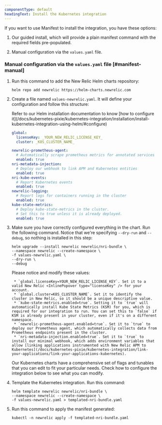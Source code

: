 ```yaml
---
componentType: default
headingText: Install the Kubernetes integration
---
```


If you want to use Manifest to install the integration, you have these options:

1. Our guided install, which will provide a plain manifest command with the required fields pre-populated.

2. Manual configuration via the `values.yaml` file.


### Manual configuration via the `values.yaml` file [#manifest-manual]

1. Run this command to add the New Relic Helm charts repository:

    ```shell
    helm repo add newrelic https://helm-charts.newrelic.com
    ```

2. Create a file named `values-newrelic.yaml`. It will define your configuration and follow this structure:

    <Callout variant="important">
    Refer to our Helm installation documentation to know [how to configure it](/docs/kubernetes-pixie/kubernetes-integration/installation/install-kubernetes-integration-using-helm/#configure)
    </Callout>
    
    ```yaml
    global:
      licenseKey: _YOUR_NEW_RELIC_LICENSE_KEY_
      cluster: _K8S_CLUSTER_NAME_
    
    newrelic-prometheus-agent:
      # Automatically scrape prometheus metrics for annotated services in the cluster
      enabled: true
    nri-metadata-injection:
      # Deploy our webhook to link APM and Kubernetes entities
      enabled: true
    nri-kube-events:
      # Report Kubernetes events
      enabled: true
    newrelic-logging:
      # Report logs for containers running in the cluster
      enabled: true
    kube-state-metrics:
      # Deploy kube-state-metrics in the cluster.
      # Set this to true unless it is already deployed.
      enabled: true
    ```
3. Make sure you have correctly configured everything in the chart. Run the following command. Notice that we're specifying `--dry-run` and `--debug`, so nothing is installed in this step:

    ```shell
    helm upgrade --install newrelic newrelic/nri-bundle \
    --namespace newrelic --create-namespace \
    -f values-newrelic.yaml \
    --dry-run \
    --debug
    ```

    Please notice and modify these values:
    
        * `global.licenseKey=YOUR_NEW_RELIC_LICENSE_KEY`. Set it to a valid New Relic <InlinePopover type="licenseKey" /> for your account.
        * `global.cluster=K8S_CLUSTER_NAME`. Set it to identify the cluster in New Relic, so it should be a unique descriptive value.
        * `kube-state-metrics.enabled=true`. Setting it to `true` will automatically install Kube State Metrics (KSM) for you, which is required for our integration to run. You can set this to `false` if KSM is already present in your cluster, even if it's on a different namespace.
        * `newrelic-prometheus-agent.enabled=true`. Set it to `true` to deploy our Prometheus agent, which automatically collects data from Prometheus endpoints present in the cluster.
        * `nri-metadata-injection.enabled=true`. Set it to `true` to install our minimal webhook, which adds environment variables that allow [linking applications instrumented with New Relic APM to Kubernetes](/docs/kubernetes-pixie/kubernetes-integration/link-your-applications/link-your-applications-kubernetes).
    
    <Callout variant="tip">
    Our Kubernetes charts have a comprehensive set of flags and tunables that you can edit to fit your particular needs. Check how to configure the integration below to see what you can modify.
    </Callout>

4. Template the Kubernetes integration. Run this command:

    ```shell
    helm template newrelic newrelic/nri-bundle \
    --namespace newrelic --create-namespace \
    -f values-newrelic.yaml > templated-nri-bundle.yaml
    ```

5. Run this command to apply the manifest generated:

    ```shell
    kubectl -n newrelic apply -f templated-nri-bundle.yaml



